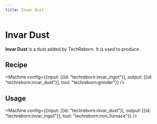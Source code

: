 ```yaml
---
title: Invar Dust
---
```


<ItemImage file="invar_dust" alt="Invar Dust" size="200" />

# Invar Dust

**Invar Dust** is a dust added by TechReborn. It is used to produce <McItem slug="techreborn:invar_ingot" />.

## Recipe

<CraftingTable recipe="input techreborn:small_pile_of_invar_dust techreborn:small_pile_of_invar_dust air input techreborn:small_pile_of_invar_dust techreborn:small_pile_of_invar_dust air input air air air output techreborn:invar_dust"/>

<Machine config={{input: [{id: "techreborn:invar_ingot"}], output: [{id: "techreborn:invar_dust"}], tool: "techreborn:grinder"}} />

## Usage

<CraftingTable recipe="input air air air input air techreborn:invar_dust air input air air air output techreborn:small_pile_of_invar_dust,4"/>

<Machine config={{input: [{id: "techreborn:invar_dust"}], output: [{id: "techreborn:invar_ingot"}], tool: "techreborn:iron_furnace"}} />
